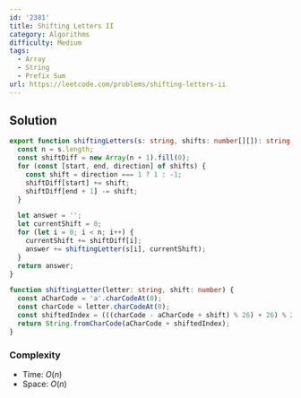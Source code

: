 ```yaml
---
id: '2381'
title: Shifting Letters II
category: Algorithms
difficulty: Medium
tags:
  - Array
  - String
  - Prefix Sum
url: https://leetcode.com/problems/shifting-letters-ii
---
```


## Solution

```typescript showLineNumbers
export function shiftingLetters(s: string, shifts: number[][]): string {
  const n = s.length;
  const shiftDiff = new Array(n + 1).fill(0);
  for (const [start, end, direction] of shifts) {
    const shift = direction === 1 ? 1 : -1;
    shiftDiff[start] += shift;
    shiftDiff[end + 1] -= shift;
  }

  let answer = '';
  let currentShift = 0;
  for (let i = 0; i < n; i++) {
    currentShift += shiftDiff[i];
    answer += shiftingLetter(s[i], currentShift);
  }
  return answer;
}

function shiftingLetter(letter: string, shift: number) {
  const aCharCode = 'a'.charCodeAt(0);
  const charCode = letter.charCodeAt(0);
  const shiftedIndex = (((charCode - aCharCode + shift) % 26) + 26) % 26;
  return String.fromCharCode(aCharCode + shiftedIndex);
}
```

### Complexity

- Time: $O(n)$
- Space: $O(n)$

